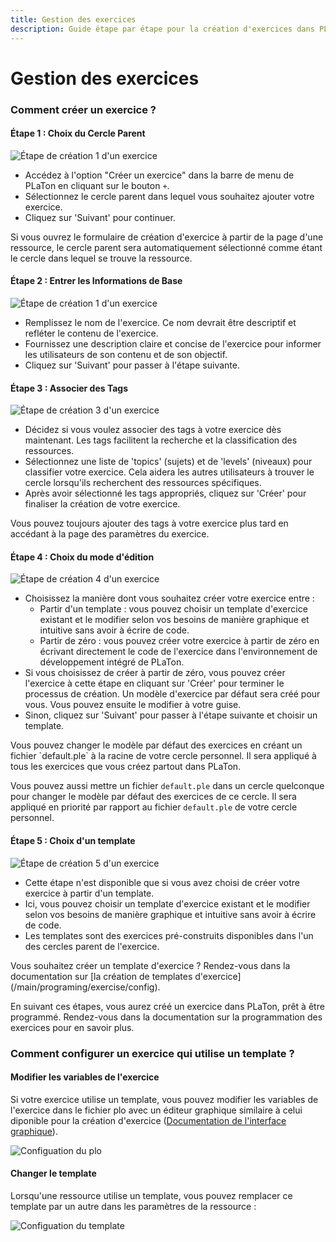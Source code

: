 ```yaml
---
title: Gestion des exercices
description: Guide étape par étape pour la création d'exercices dans PLaTon. Couvre la sélection du cercle parent, la saisie des informations de base, l'assignation de tags et le choix entre templates prédéfinis et création personnalisée.
---
```



# Gestion des exercices

### Comment créer un exercice ?

#### Étape 1 : Choix du Cercle Parent

![Étape de création 1 d'un exercice](../../../public/screens/resources/exercises/create-1.png)

- Accédez à l'option "Créer un exercice" dans la barre de menu de PLaTon en cliquant sur le bouton `+`.
- Sélectionnez le cercle parent dans lequel vous souhaitez ajouter votre exercice.
- Cliquez sur 'Suivant' pour continuer.

<Callout type="info">
  Si vous ouvrez le formulaire de création d'exercice à partir de la page d'une ressource, le cercle parent sera
  automatiquement sélectionné comme étant le cercle dans lequel se trouve la ressource.
</Callout>

#### Étape 2 : Entrer les Informations de Base

![Étape de création 1 d'un exercice](../../../public/screens/resources/exercises/create-2.png)

- Remplissez le nom de l'exercice. Ce nom devrait être descriptif et refléter le contenu de l'exercice.
- Fournissez une description claire et concise de l'exercice pour informer les utilisateurs de son contenu et de son objectif.
- Cliquez sur 'Suivant' pour passer à l'étape suivante.

#### Étape 3 : Associer des Tags

![Étape de création 3 d'un exercice](../../../public/screens/resources/exercises/create-3.png)

- Décidez si vous voulez associer des tags à votre exercice dès maintenant. Les tags facilitent la recherche et la classification des ressources.
- Sélectionnez une liste de 'topics' (sujets) et de 'levels' (niveaux) pour classifier votre exercice. Cela aidera les autres utilisateurs à trouver le cercle lorsqu'ils recherchent des ressources spécifiques.
- Après avoir sélectionné les tags appropriés, cliquez sur 'Créer' pour finaliser la création de votre exercice.

<Callout type="info">
  Vous pouvez toujours ajouter des tags à votre exercice plus tard en accédant à la page des paramètres du exercice.
</Callout>

#### Étape 4 : Choix du mode d'édition

![Étape de création 4 d'un exercice](../../../public/screens/resources/exercises/create-4.png)

- Choisissez la manière dont vous souhaitez créer votre exercice entre :
  - Partir d'un template : vous pouvez choisir un template d'exercice existant et le modifier selon vos besoins de manière graphique et intuitive sans avoir à écrire de code.
  - Partir de zéro : vous pouvez créer votre exercice à partir de zéro en écrivant directement le code de l'exercice dans l'environnement de développement intégré de PLaTon.
- Si vous choisissez de créer à partir de zéro, vous pouvez créer l'exercice à cette étape en cliquant sur 'Créer' pour terminer le processus de création.
  Un modèle d'exercice par défaut sera créé pour vous. Vous pouvez ensuite le modifier à votre guise.
- Sinon, cliquez sur 'Suivant' pour passer à l'étape suivante et choisir un template.

<Callout type="info">
  Vous pouvez changer le modèle par défaut des exercices en créant un fichier `default.ple` à la racine de votre cercle personnel.
  Il sera appliqué à tous les exercices que vous créez partout dans PLaTon.

  Vous pouvez aussi mettre un fichier `default.ple` dans un cercle quelconque pour changer le modèle par défaut des exercices de ce cercle.
  Il sera appliqué en priorité par rapport au fichier `default.ple` de votre cercle personnel.
</Callout>

#### Étape 5 : Choix d'un template

![Étape de création 5 d'un exercice](../../../public/screens/resources/exercises/create-5.png)

- Cette étape n'est disponible que si vous avez choisi de créer votre exercice à partir d'un template.
- Ici, vous pouvez choisir un template d'exercice existant et le modifier selon vos besoins de manière graphique et intuitive sans avoir à écrire de code.
- Les templates sont des exercices pré-construits disponibles dans l'un des cercles parent de l'exercice.

<Callout type="info">
  Vous souhaitez créer un template d'exercice ? Rendez-vous dans la documentation sur [la création de templates
  d'exercice](/main/programing/exercise/config).
</Callout>

En suivant ces étapes, vous aurez créé un exercice dans PLaTon, prêt à être programmé.
Rendez-vous dans la documentation sur la programmation des exercices pour en savoir plus.

### Comment configurer un exercice qui utilise un template ?

#### Modifier les variables de l'exercice

Si votre exercice utilise un template, vous pouvez modifier les variables de l'exercice dans le fichier plo avec un éditeur graphique
similaire à celui diponible pour la création d'exercice ([Documentation de l'interface graphique](/main/programing/exercise/designer)).

![Configuation du plo](../../../public/screens/resources/exercises/configure-1.png)

#### Changer le template

Lorsqu'une ressource utilise un template, vous pouvez remplacer ce template par un autre dans les paramètres de la ressource :

![Configuation du template](../../../public/screens/resources/exercises/configure-2.png)
